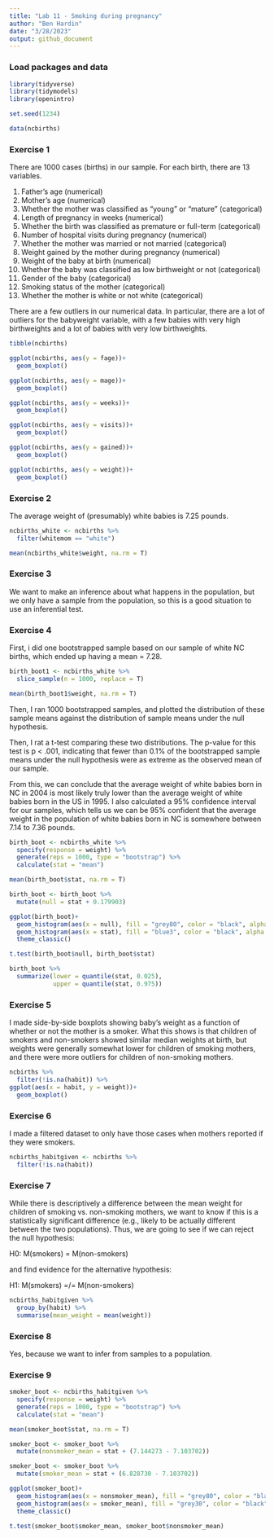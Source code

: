 ```yaml
---
title: "Lab 11 - Smoking during pregnancy"
author: "Ben Hardin"
date: "3/28/2023"
output: github_document
---
```


### Load packages and data

```r
library(tidyverse) 
library(tidymodels)
library(openintro)
```

```r
set.seed(1234)
```

```r
data(ncbirths)
```

### Exercise 1

There are 1000 cases (births) in our sample. For each birth, there are 13 variables.

1. Father's age (numerical)
2. Mother's age (numerical)
3. Whether the mother was classified as "young" or "mature" (categorical)
4. Length of pregnancy in weeks (numerical)
5. Whether the birth was classified as premature or full-term (categorical)
6. Number of hospital visits during pregnancy (numerical)
7. Whether the mother was married or not married (categorical)
8. Weight gained by the mother during pregnancy (numerical)
9. Weight of the baby at birth (numerical)
10. Whether the baby was classified as low birthweight or not (categorical)
11. Gender of the baby (categorical)
12. Smoking status of the mother (categorical)
13. Whether the mother is white or not white (categorical)

There are a few outliers in our numerical data. In particular, there are a lot of outliers for the babyweight variable, with a few babies with very high birthweights and a lot of babies with very low birthweights.

```r
tibble(ncbirths)
```

```r
ggplot(ncbirths, aes(y = fage))+
  geom_boxplot()

ggplot(ncbirths, aes(y = mage))+
  geom_boxplot()

ggplot(ncbirths, aes(y = weeks))+
  geom_boxplot()

ggplot(ncbirths, aes(y = visits))+
  geom_boxplot()

ggplot(ncbirths, aes(y = gained))+
  geom_boxplot()

ggplot(ncbirths, aes(y = weight))+
  geom_boxplot()
```

### Exercise 2

The average weight of (presumably) white babies is 7.25 pounds.

```r
ncbirths_white <- ncbirths %>%
  filter(whitemom == "white")

mean(ncbirths_white$weight, na.rm = T)
```
### Exercise 3

We want to make an inference about what happens in the population, but we only have a sample from the population, so this is a good situation to use an inferential test.

### Exercise 4

First, i did one bootstrapped sample based on our sample of white NC births, which ended up having a mean = 7.28.

```r
birth_boot1 <- ncbirths_white %>%
  slice_sample(n = 1000, replace = T)

mean(birth_boot1$weight, na.rm = T)
```

Then, I ran 1000 bootstrapped samples, and plotted the distribution of these sample means against the distribution of sample means under the null hypothesis.

Then, I rat a t-test comparing these two distributions. The p-value for this test is p < .001, indicating that fewer than 0.1% of the bootstrapped sample means under the null hypothesis were as extreme as the observed mean of our sample.

From this, we can conclude that the average weight of white babies born in NC in 2004 is most likely truly lower than the average weight of white babies born in the US in 1995. I also calculated a 95% confidence interval for our samples, which tells us we can be 95% confident that the average weight in the population of white babies born in NC is somewhere between 7.14 to 7.36 pounds.

```r
birth_boot <- ncbirths_white %>%
  specify(response = weight) %>%
  generate(reps = 1000, type = "bootstrap") %>%
  calculate(stat = "mean")
```

```r
mean(birth_boot$stat, na.rm = T)

birth_boot <- birth_boot %>%
  mutate(null = stat + 0.179903)

ggplot(birth_boot)+
  geom_histogram(aes(x = null), fill = "grey80", color = "black", alpha = 0.5)+
  geom_histogram(aes(x = stat), fill = "blue3", color = "black", alpha = 0.5)+
  theme_classic()
```

```r
t.test(birth_boot$null, birth_boot$stat)

birth_boot %>%
  summarize(lower = quantile(stat, 0.025),
            upper = quantile(stat, 0.975))
```

### Exercise 5

I made side-by-side boxplots showing baby's weight as a function of whether or not the mother is a smoker. What this shows is that children of smokers and non-smokers showed similar median weights at birth, but weights were generally somewhat lower for children of smoking mothers, and there were more outliers for children of non-smoking mothers.

```r
ncbirths %>%
  filter(!is.na(habit)) %>%
ggplot(aes(x = habit, y = weight))+
  geom_boxplot()
```

### Exercise 6

I made a filtered dataset to only have those cases when mothers reported if they were smokers.

```r
ncbirths_habitgiven <- ncbirths %>%
  filter(!is.na(habit))
```

### Exercise 7

While there is descriptively a difference between the mean weight for children of smoking vs. non-smoking mothers, we want to know if this is a statistically significant difference (e.g., likely to be actually different between the two populations). Thus, we are going to see if we can reject the null hypothesis:

H0: M(smokers) = M(non-smokers)

and find evidence for the alternative hypothesis:

H1: M(smokers) =/= M(non-smokers)

```r
ncbirths_habitgiven %>%
  group_by(habit) %>%
  summarise(mean_weight = mean(weight))
```

### Exercise 8

Yes, because we want to infer from samples to a population.

### Exercise 9

```r
smoker_boot <- ncbirths_habitgiven %>%
  specify(response = weight) %>%
  generate(reps = 1000, type = "bootstrap") %>%
  calculate(stat = "mean")
```

```r
mean(smoker_boot$stat, na.rm = T)

smoker_boot <- smoker_boot %>%
  mutate(nonsmoker_mean = stat + (7.144273 - 7.103702))

smoker_boot <- smoker_boot %>%
  mutate(smoker_mean = stat + (6.828730 - 7.103702))

ggplot(smoker_boot)+
  geom_histogram(aes(x = nonsmoker_mean), fill = "grey80", color = "black", alpha = 0.5)+
  geom_histogram(aes(x = smoker_mean), fill = "grey30", color = "black", alpha = 0.5)+
  theme_classic()
```

```r
t.test(smoker_boot$smoker_mean, smoker_boot$nonsmoker_mean)
```
